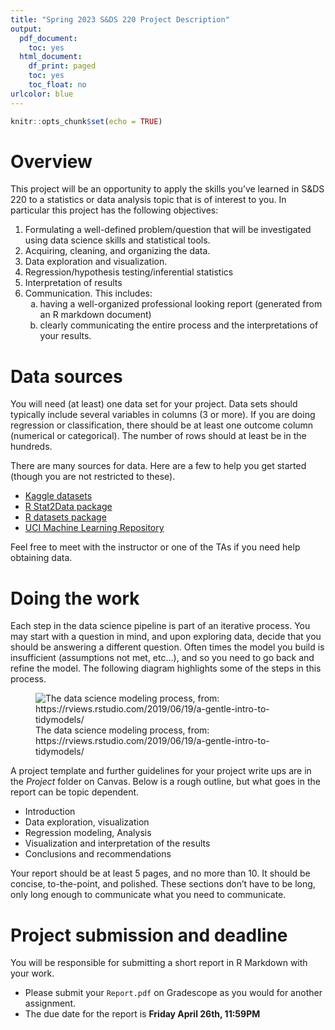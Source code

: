 ```yaml
---
title: "Spring 2023 S&DS 220 Project Description"
output:
  pdf_document:
    toc: yes
  html_document:
    df_print: paged
    toc: yes
    toc_float: no
urlcolor: blue
---
```


```r
knitr::opts_chunk$set(echo = TRUE)
```

# Overview

This project will be an opportunity to apply the skills you've learned in S&DS 220 to a statistics or data analysis topic that is of interest to you.  In particular this project has the following objectives:

1. Formulating a well-defined problem/question that will be investigated using data science skills and statistical tools.
2. Acquiring, cleaning, and organizing the data.
3. Data exploration and visualization.
4. Regression/hypothesis testing/inferential statistics
5. Interpretation of results
6. Communication.  This includes:
    a. having a well-organized professional looking report (generated from an R markdown document)
    b. clearly communicating the entire process and the interpretations of your results.

# Data sources

You will need (at least) one data set for your project.  Data sets should typically include several variables in columns (3 or more).  If you are doing regression or classification, there should be at least one outcome column (numerical or categorical).  The number of rows should at least be in the hundreds.

There are many sources for data.  Here are a few to help you get started (though you are not restricted to these).

- [Kaggle datasets](https://www.kaggle.com/datasets)
- [R Stat2Data package](https://cran.r-project.org/web/packages/Stat2Data/Stat2Data.pdf)
- [R datasets package](https://stat.ethz.ch/R-manual/R-devel/library/datasets/html/00Index.html)
- [UCI Machine Learning Repository](https://archive.ics.uci.edu/datasets)

Feel free to meet with the instructor or one of the TAs if you need help obtaining data.

# Doing the work

Each step in the data science pipeline is part of an iterative process.  You may start with a question in mind, and upon exploring data, decide that you should be answering a different question.  Often times the model you build is insufficient (assumptions not met, etc...), and so you need to go back and refine the model.  The following diagram highlights some of the steps in this process.

![The data science modeling process, from: https://rviews.rstudio.com/2019/06/19/a-gentle-intro-to-tidymodels/](https://rviews.rstudio.com/post/2019-06-14-a-gentle-intro-to-tidymodels_files/figure-html/ds.png)

A project template and further guidelines for your project write ups are in the *Project* folder on Canvas. Below is a rough outline, but what goes in the report can be topic dependent.

- Introduction
- Data exploration, visualization
- Regression modeling, Analysis
- Visualization and interpretation of the results
- Conclusions and recommendations

Your report should be at least 5 pages, and no more than 10. It should be concise, to-the-point, and polished. These sections don't have to be long, only long enough to communicate what you need to communicate.  

# Project submission and deadline

You will be responsible for submitting a short report in R Markdown with your work.

- Please submit your `Report.pdf` on Gradescope as you would for another assignment.
- The due date for the report is **Friday April 26th, 11:59PM**
